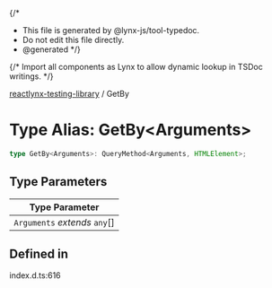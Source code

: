 {/*
* This file is generated by @lynx-js/tool-typedoc.
* Do not edit this file directly.
* @generated
*/}

{/* Import all components as Lynx to allow dynamic lookup in TSDoc writings. */}


[reactlynx-testing-library](/api/reactlynx-testing-library/index.mdx) / GetBy

# Type Alias: GetBy\<Arguments\>

```ts
type GetBy<Arguments>: QueryMethod<Arguments, HTMLElement>;
```

## Type Parameters

| Type Parameter |
| ------ |
| `Arguments` *extends* `any`[] |

## Defined in

index.d.ts:616
